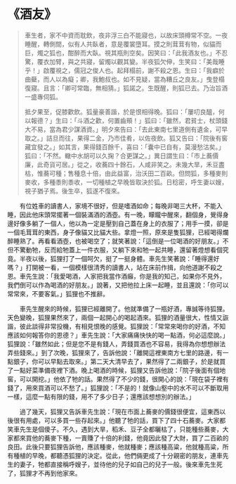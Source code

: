 # 《酒友》

> 車生者，家不中資而耽飲，夜非浮三白不能寢也，以故床頭樽常不空。一夜睡醒，轉側間，似有人共臥者，意是覆裳墮耳。摸之則茸茸有物，似貓而巨，燭之狐也，酣醉而大臥。視其瓶則空矣。因笑曰：「此我酒友也。」不忍驚，覆衣加臂，與之共寢，留燭以觀其變。半夜狐欠伸，生笑曰：「美哉睡乎！」啟覆視之，儒冠之俊人也。起拜榻前，謝不殺之恩。生曰：「我癖於曲蘗，而人以為癡；卿，我鮑叔也。如不見疑，當為糟丘之良友。」曳登榻復寢。且言：「卿可常臨，無相猜。」狐諾之。生既醒，則狐已去。乃治旨酒一盛專伺狐。
>
> 抵夕果至，促膝歡飲。狐量豪善諧，於是恨相得晚。狐曰：「屢叨良醞，何以報德？」生曰：「斗酒之歡，何置齒頰！」狐曰：「雖然，君貧士，杖頭錢大不易，當為君少謀酒資。」明夕來告曰：「去此東南七里道側有遺金，可早取之。」詰旦而往，果得二金，乃市佳肴，以佐夜飲。狐又告曰：「院後有窖藏宜發之。」如其言，果得錢百餘千，喜曰：「囊中已自有，莫漫愁沽矣。」狐曰：「不然。轍中水胡可以久掬？合更謀之。」異日謂生曰：「市上蕎價廉，此奇貨可居。」從之，收蕎四十餘石，人咸非笑之。未幾大旱，禾豆盡枯，惟蕎可種；售種息十倍，由此益富，治沃田二百畝。但問狐，多種麥則麥收，多種黍則黍收，一切種植之早晚皆取決於狐。日稔密，呼生妻以嫂，視子猶子焉。後生卒，狐遂不復來。

&emsp;&emsp;有位姓車的讀書人，家境不很好，但是嗜酒如命；每晚非喝三大杯，不能入睡，因此他床頭常擺著一個裝滿酒的酒壺。有一晚，矇矓中醒來，翻個身，覺得身邊好像多躺了一個人，他以為一定是壓到自己蓋在身上的衣服了；用手一摸，卻是一個毛茸茸的東西，身子像貓又比貓大些。拿燈一照，原來是隻狐狸，已經喝得爛醉睡熟了。再看看酒壺，也被喝空了；就笑著說：「這倒是一位喝酒的好朋友。」不但不驚動牠，反而給牠蓋上一件衣服，又躺下來和牠一起共睡，還留著燈想看個究竟。半夜以後，狐狸打了一個呵欠，挺了一挺身體。車先生笑著說：「睡得還好嗎？」打開被一看，一個模樣很清秀的讀書人，站在床前作揖，向他道謝不殺之恩。車先生說：「我愛喝酒，人家把我當作酒癲，你是我的知己，如果你不見外，我們倒可以作為喝酒的好朋友。」說著，又把他拉上床一起睡，並且還說：「你可以常常來，不要客氣。」狐狸也不推辭。

&emsp;&emsp;車先生醒來的時候，狐狸已經離開了。他就準備了一瓶好酒，專誠等待狐狸。天色變晚，狐狸果然來了，兩個一起開心的喝起酒來。狐狸的酒量很大，性情又詼諧，彼此談得非常投機，有相見恨晚的感覺。狐狸說：「常常來喝你的好酒，不知應該如何報答你的恩德？」車先生說：「大家痛痛快快的喝一點酒，何必這麼說。」狐狸說：「雖然如此；但是您不是有錢人，弄錢買酒也不容易，我得為你想想辦法弄些錢來。」到了次晚，狐狸來了，告訴他說：「離開這裡東南方七里的路邊，有一點銀子，你可以早點去取來。」第二天大清早去了，果然得了二兩銀子，於是就買了一點好菜準備夜裡下酒。晚上喝酒的時候，狐狸又告訴他說：「院子後面有個地窖，可以開挖。」他依了牠的話。果然得了不少的錢，很開心的說：「現在袋子裡有錢了，用來買酒可以不愁了。」狐狸說：「不是的！就像山壑中的水不可以不斷取用一樣，這麼一點有限的錢，用不了多少日子；還應該想想別的辦法。」

&emsp;&emsp;過了幾天，狐狸又告訴車先生說：「現在市面上蕎麥的價錢很便宜，這東西以後很有用處，可以多買一些存起來。」他聽了牠的話，買下了四十石蕎麥。大家都笑車先生是個傻子。不久，遇到大旱，稻禾、豆子全都曬枯了，只能種些蕎麥，大家都來買他的蕎麥下種，一賣賺了十倍的利錢，他竟因此發了大財，買了二百畝的良田。此後只要狐狸告訴他，應該種麥，他就種麥；應該種高粱，他就種高粱，所有種植的早晚，都聽憑狐狸的決定。從此，他們倆更成了十分親密的朋友，連車先生的妻子，牠都直接稱呼嫂子，並待他的兒子如自己的兒子一般。後來車先生死了，狐狸才不再到他家來。
